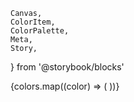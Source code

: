     Canvas,
    ColorItem,
    ColorPalette,
    Meta,
    Story,
} from '@storybook/blocks'


<Meta title="Colors/Danger" />

<ColorPalette>
    {colors.map((color) => (
        <ColorItem
            key={color.title}
            title={color.name}
            colors={{ [color.name]: color.value }}
        />
    ))}
</ColorPalette>
